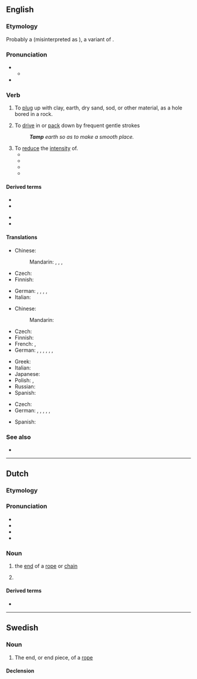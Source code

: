 {{also|tâmp}}
==English==

===Etymology===
Probably a {{back-formation|en|tampin|nocap=1}} (misinterpreted as {{m|en|tamping}}), a variant of {{m|en|tampion}}.

===Pronunciation===
* {{IPA|en|/tæmp/}}
** {{audio|en|LL-Q1860 (eng)-Vealhurl-tamp.wav|Audio (UK)}}
* {{rhymes|en|æmp|s=1}}

===Verb===
{{en-verb}}

# {{senseid|en|plugup}}{{lb|en|blasting}} To [[plug]] up with clay, earth, dry sand, sod, or other material, as a hole bored in a rock.
# To [[drive]] in or [[pack]] down by frequent gentle strokes
#: '''''Tamp''' earth so as to make a smooth place.''
# To [[reduce]] the [[intensity]] of.
#* {{quote-book|en|year= 2013  | author=Kristina McMorris  | title=The Pieces We Keep | passage=A single thought '''tamped''' her outrage: the chance that Meredith wasn't alone in her suspicions.}}
#* {{quote-book|en|year=2014   | author= Christy Carlyle  | title=Scandalous Wager | passage=Whatever doubts she struggled with, they hadn't '''tamped''' her hunger for him. }}
#* {{quote-book|en|year=2017   | author= Ari Thatcher  | title=Loving Her Alphas | passage=A small bit of relief '''tamped''' her initial trepidation.}}
#* {{quote-book|en|year= 2020  | author=Jessie Gussman  | title=An Amish Sanctuary | passage=Lucy bit the inside of her cheek and '''tamped''' her anger down.}}

====Derived terms====
{{der-top}}
* {{l|en|tamp down}}
* {{l|en|tamper}}
{{der-mid}}
* {{l|en|tamping iron}}
* {{l|en|tamping rod}}
{{der-bottom}}

====Translations====
{{trans-top|plug up with clay or other material}}
* Chinese:
*: Mandarin: {{t+|cmn|搗固}}, {{t+|cmn|捣固|tr=dǎogù}}, {{t+|cmn|夯實}}, {{t+|cmn|夯实|tr=hāngshí}}
* Czech: {{t|cs|ucpat|pf}}
* Finnish: {{t+|fi|tulpata}}
{{trans-mid}}
* German: {{t+|de|verstopfen}}, {{t+|de|zustopfen}}, {{t+|de|stopfen}}, {{t|de|verblocken}}, {{t|de|verstemmen}}
* Italian: {{t|it|borrare}}
{{trans-bottom}}

{{trans-top|pack down}}
* Chinese:
*: Mandarin: {{t+|cmn|填塞|tr=tiánsè}}
* Czech: {{t|cs|udusat|pf}}
* Finnish: {{t+|fi|tampata}}
* French: {{t+|fr|tasser}}, {{t+|fr|compacter}}
* German: {{t+|de|stampfen}}, {{t+|de|verdichten}}, {{t+|de|stopfen}}, {{t+|de|pressen}}, {{t+|de|zusammenpressen}}, {{t+|de|rütteln}}, {{t|de|festklopfen}}
{{trans-mid}}
* Greek: {{t+|el|πατικώνω}}
* Italian: {{t-needed|it}}
* Japanese: {{t-needed|ja}}
* Polish: {{t+|pl|ubijać|impf}}, {{t+|pl|ubić|pf}}
* Russian: {{t-needed|ru}}
* Spanish: {{t+|es|apisonar}}
{{trans-bottom}}

{{trans-top|To reduce the intensity of}}
{{trans-mid}}
* Czech: {{t|cs|zmírnit|pf}}
* German: {{t+|de|reduzieren}}, {{t+|de|dämpfen}}, {{t+|de|mindern}}, {{t+|de|abschwächen}}, {{t+|de|herunterfahren}}, {{t+|de|unterdrücken}}
{{trans-bottom}}

{{checktrans-top}}
* Spanish: {{t+check|es|apisonar}}
{{trans-mid}}
{{trans-bottom}}

===See also===
* {{l|en|tampon}}

----

==Dutch==

===Etymology===
{{rfe|nl}}

===Pronunciation===
* {{IPA|nl|/tɑmp/}}
* {{audio|nl|Nl-tamp.ogg|Audio}}
* {{hyphenation|nl|tamp}}
* {{rhymes|nl|ɑmp}}

===Noun===
{{nl-noun|m|-en|tampje}}

# {{lb|nl|nautical}} the [[end]] of a [[rope]] or [[chain]]
# {{lb|nl|slang}} {{l|en|penis}}

====Derived terms====
* {{l|nl|tampeloeres}}

----

==Swedish==

===Noun===
{{sv-noun|c}}

# The end, or end piece, of a [[rope]]

====Declension====
{{sv-infl-noun-c-ar}}